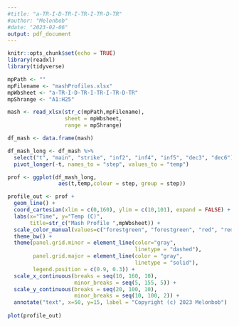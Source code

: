 ```yaml
---
#title: "a-TR-I-D-TR-I-TR-I-TR-D-TR"
#author: "Melonbob"
#date: "2023-02-06"
output: pdf_document
---
```

<!--
MIT License

Copyright (c) 2020-2023 Melonbob (Robert F. Burgie) <brew.Melonbob@mac.com>

Permission is hereby granted, free of charge, to any person obtaining a copy
of this software and associated documentation files (the "Software"), to deal
in the Software without restriction, including without limitation the rights
to use, copy, modify, merge, publish, distribute, sublicense, and/or sell
copies of the Software, and to permit persons to whom the Software is
furnished to do so, subject to the following conditions:

The above copyright notice and this permission notice shall be included in all
copies or substantial portions of the Software.

THE SOFTWARE IS PROVIDED "AS IS", WITHOUT WARRANTY OF ANY KIND, EXPRESS OR
IMPLIED, INCLUDING BUT NOT LIMITED TO THE WARRANTIES OF MERCHANTABILITY,
FITNESS FOR A PARTICULAR PURPOSE AND NONINFRINGEMENT. IN NO EVENT SHALL THE
AUTHORS OR COPYRIGHT HOLDERS BE LIABLE FOR ANY CLAIM, DAMAGES OR OTHER
LIABILITY, WHETHER IN AN ACTION OF CONTRACT, TORT OR OTHERWISE, ARISING FROM,
OUT OF OR IN CONNECTION WITH THE SOFTWARE OR THE USE OR OTHER DEALINGS IN THE
SOFTWARE.-->
```r
knitr::opts_chunk$set(echo = TRUE)
library(readxl)
library(tidyverse)
```

```r
mpPath <- ""
mpFilename <- "mashProfiles.xlsx"
mpWbsheet <- "a-TR-I-D-TR-I-TR-I-TR-D-TR"
mpShrange <- "A1:H25"

mash <- read_xlsx(str_c(mpPath,mpFilename), 
                  sheet = mpWbsheet, 
                  range = mpShrange)

df_mash <- data.frame(mash)

df_mash_long <- df_mash %>%
  select("t", "main", "strike", "inf2", "inf4", "inf5", "dec3", "dec6") %>%
  pivot_longer(-t, names_to = "step", values_to = "temp")

prof <- ggplot(df_mash_long, 
                aes(t,temp,colour = step, group = step))

profile_out <- prof + 
  geom_line() + 
  coord_cartesian(xlim = c(0,160), ylim = c(10,101), expand = FALSE) +
  labs(x="Time", y="Temp (C)", 
       title=str_c("Mash Profile ",mpWbsheet)) + 
  scale_color_manual(values=c("forestgreen", "forestgreen", "red", "red", "red", "blue", "orange")) +
  theme_bw() +
  theme(panel.grid.minor = element_line(color="gray",
                                        linetype = "dashed"), 
        panel.grid.major = element_line(color = "gray", 
                                        linetype = "solid"),
        legend.position = c(0.9, 0.3)) +
  scale_x_continuous(breaks = seq(10, 160, 10), 
                     minor_breaks = seq(5, 155, 5)) +
  scale_y_continuous(breaks = seq(20, 100, 10), 
                     minor_breaks = seq(10, 100, 2)) +
  annotate("text", x=50, y=15, label = "Copyright (c) 2023 Melonbob")
  
plot(profile_out)
```
